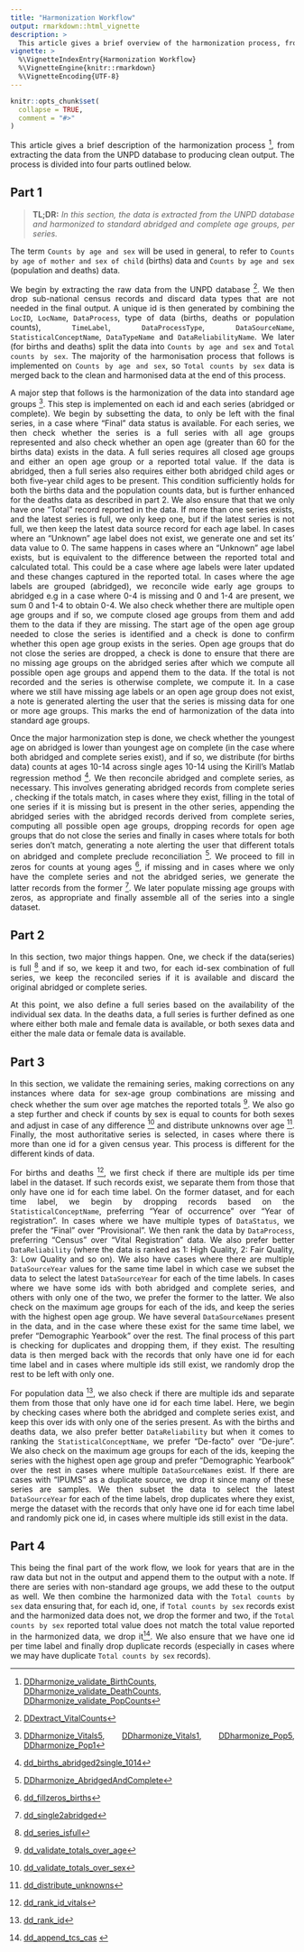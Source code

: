 ```yaml
---
title: "Harmonization Workflow"
output: rmarkdown::html_vignette
description: >
  This article gives a brief overview of the harmonization process, from extracting the data from the UNPD database to producing clean output. 
vignette: >
  %\VignetteIndexEntry{Harmonization Workflow}
  %\VignetteEngine{knitr::rmarkdown}
  %\VignetteEncoding{UTF-8}
---
```


```r
knitr::opts_chunk$set(
  collapse = TRUE,
  comment = "#>"
)
```

This article gives a brief description of the harmonization process  [^1], from extracting the data from the UNPD database to producing clean output. The process is divided into four parts outlined below.

## Part 1

> **TL;DR:** _In this section, the data is extracted from the UNPD database and harmonized to standard abridged and complete age groups, per series._ 


The term `Counts by age and sex` will be used in general, to refer to `Counts by age of mother and sex of child` (births) data and `Counts by age and sex` (population and deaths) data.

We begin by extracting the raw data from the UNPD database [^2]. We then drop sub-national census records and discard data types that are not needed in the final output. A unique id is then generated by combining the `LocID`, `LocName`, `DataProcess`, type of data (births, deaths or population counts), `TimeLabel`, `DataProcessType`, `DataSourceName`, `StatisticalConceptName`, `DataTypeName` and `DataReliabilityName`. We later (for births and deaths) split the data into `Counts by age and sex` and `Total counts by sex`. The majority of the harmonisation process that follows is implemented on `Counts by age and sex`, so `Total counts by sex` data is merged back to the clean and harmonised data at the end of this process.

A major step that follows is the harmonization of the data into standard age groups [^3]. This step is implemented on each id and each series (abridged or complete). We begin by subsetting the data, to only be left with the final series, in a case where "Final" data status is available. For each series, we then check whether the series is a full series with all age groups represented and also check whether an open age (greater than 60 for the births data) exists in the data. A full series requires all closed age groups and either an open age group or a reported total value. If the data is abridged, then a full series also requires either both abridged child ages or both five-year child ages to be present. This condition sufficiently holds for both the births data and the population counts data, but is further enhanced for the deaths data as described in part 2. We also ensure that that we only have one "Total" record reported in the data. If more than one series exists, and the latest series is full, we only keep one, but if the latest series is not full, we then keep the latest data source record for each age label. In cases where an "Unknown" age label does not exist, we generate one and set its' data value to 0. The same happens in cases where an "Unknown" age label exists, but is equivalent to the difference between the reported total and calculated total. This could be a case where age labels were later updated and these changes captured in the reported total. In cases where the age labels are grouped (abridged), we reconcile wide early age groups to abridged e.g in a case where  0-4 is missing and 0 and 1-4 are present, we sum 0 and 1-4 to obtain 0-4. We also check whether there are multiple open age groups and if so, we compute closed age groups from them and add them to the data if they are missing. The start age of the open age group needed to close the series is identified and a check is done to confirm whether this open age group exists in the series. Open age groups that do not close the series are dropped, a check is done to ensure that there are no missing age groups on the abridged series after which we compute all possible open age groups and append them to the data. If the total is not recorded and the series is otherwise complete, we compute it. In a case where we still have missing age labels or an open age group does not exist, a note is generated alerting the user that the series is missing data for one or more age groups. This marks the end of harmonization of the data into standard age groups.

Once the major harmonization step is done, we check whether the youngest age on abridged is lower than youngest age on complete (in the case where both abridged and complete series exist), and if so, we distribute (for births data) counts at ages 10-14 across single ages 10-14 using the Kirill's Matlab regression method [^4].
We then reconcile abridged and complete series, as necessary. This involves generating abridged records from complete series , checking if the totals match, in cases where they exist, filling in the total of one series if it is missing but is present in the other series, appending the abridged series with the abridged records derived from complete series, computing all possible open age groups, dropping records for open age groups that do not close the series and finally in cases where totals for both series don't match, generating a note alerting the user that different totals on abridged and complete preclude reconciliation [^5]. We proceed to fill in zeros for counts at young ages [^6], if missing and in cases where we only have the complete series and not the abridged series, we generate the latter records from the former [^7]. We later populate missing age groups with zeros, as appropriate and finally assemble all of the series into a single dataset. 


## Part 2

In this section, two major things happen. One, we check if the data(series) is full [^8] and if so, we keep it and two, for each id-sex combination of full series, we keep the reconciled series if it is available and discard the original abridged or complete series.

At this point, we also define a full series based on the availability of the individual sex data. In the deaths data, a full series is further defined as one where either both male and female data is available, or both sexes data and either the male data or female data is available.  

## Part 3

In this section, we validate the remaining series, making corrections on any instances where data for sex-age group combinations are missing and check whether the sum over age matches the reported totals [^9]. We also go a step further and check if counts by sex is equal to counts for both sexes and adjust in case of any difference [^10] and distribute unknowns over age [^11]. Finally, the most authoritative series is selected, in cases where there is more than one id for a given census year. This process is different for the different kinds of data.

For births and deaths [^12], we first check if there are multiple ids per time label in the dataset. If such records exist, we separate them from those that only have one id for each time label. On the former dataset, and for each time label, we begin by dropping records based on the `StatisticalConceptName`, preferring "Year of occurrence" over "Year of registration". In cases where we have multiple types of `DataStatus`, we prefer the "Final" over "Provisional". We then rank the data by `DataProcess`, preferring "Census" over "Vital Registration" data. We also prefer better `DataReliability` (where the data is ranked as 1: High Quality, 2: Fair Quality, 3: Low Quality and so on). We also have cases where there are multiple `DataSourceYear` values for the same time label in which case we subset the data to select the latest `DataSourceYear` for each of the time labels. In cases where we have some ids with both abridged and complete series, and others with only one of the two, we prefer the former to the latter. We also check on the maximum age groups for each of the ids, and keep the series with the highest open age group. We have several `DataSourceNames` present in the data, and in the case where these exist for the same time label, we prefer "Demographic Yearbook" over the rest. The final process of this part is checking for duplicates and dropping them, if they exist. The resulting data is then merged back with the records that only have one id for each time label and in cases where multiple ids still exist, we randomly drop the rest to be left with only one. 

For population data [^13], we also check if there are multiple ids and separate them from those that only have one id for each time label. Here, we begin by checking cases where both the abridged and complete series exist, and keep this over ids with only one of the series present. As with the births and deaths data, we also prefer better `DataReliability` but when it comes to ranking the `StatisticalConceptName`, we prefer "De-facto" over "De-jure". We also check on the maximum age groups for each of the ids, keeping the series with the highest open age group and prefer "Demographic Yearbook" over the rest in cases where multiple `DataSourceNames` exist. If there are cases with "IPUMS" as a duplicate source, we drop it since many of these series are samples. We then subset the data to select the latest `DataSourceYear` for each of the time labels, drop duplicates where they exist, merge the dataset with the records that only have one id for each time label and randomly pick one id, in cases where multiple ids still exist in the data.

## Part 4 

This being the final part of the work flow, we look for years that are in the raw data but not in the output and append them to the output with a note. If there are series with non-standard age groups, we add these to the output as well. We then combine the harmonized data with the `Total counts by sex` data ensuring that, for each id, one, if `Total counts by sex` records exist and the harmonized data does not, we drop the former and two, if the `Total counts by sex` reported total value does not match the total value reported in the harmonized data, we drop it[^14]. We also ensure that we have one id per time label and finally drop duplicate records (especially in cases where we may have duplicate `Total counts by sex` records). 

[^1]:
[DDharmonize_validate_BirthCounts](https://shelmith-kariuki.github.io/rddharmony/reference/DDharmonize_validate_BirthCounts.html),
[DDharmonize_validate_DeathCounts](https://shelmith-kariuki.github.io/rddharmony/reference/DDharmonize_validate_DeathCounts.html),
[DDharmonize_validate_PopCounts](https://shelmith-kariuki.github.io/rddharmony/reference/DDharmonize_validate_PopCounts.html)

[^2]: [DDextract_VitalCounts](https://shelmith-kariuki.github.io/rddharmony/reference/DDextract_VitalCounts.html)

[^3]: [DDharmonize_Vitals5](https://shelmith-kariuki.github.io/rddharmony/reference/DDharmonize_Vitals5.html), [DDharmonize_Vitals1](https://shelmith-kariuki.github.io/rddharmony/reference/DDharmonize_Vitals1.html), [DDharmonize_Pop5](https://shelmith-kariuki.github.io/rddharmony/reference/DDharmonize_Pop5.html), [DDharmonize_Pop1](https://shelmith-kariuki.github.io/rddharmony/reference/DDharmonize_Pop1.html)

[^4]: [dd_births_abridged2single_1014](https://shelmith-kariuki.github.io/rddharmony/reference/dd_births_abridged2single_1014.html)

[^5]: [DDharmonize_AbridgedAndComplete](https://shelmith-kariuki.github.io/rddharmony/reference/DDharmonize_AbridgedAndComplete.html)

[^6]: [dd_fillzeros_births](https://shelmith-kariuki.github.io/rddharmony/reference/dd_fillzeros_births.html)

[^7]: [dd_single2abridged](https://shelmith-kariuki.github.io/rddharmony/reference/dd_single2abridged.html)

[^8]: [dd_series_isfull](https://shelmith-kariuki.github.io/rddharmony/reference/dd_series_isfull.html)

[^9]: [dd_validate_totals_over_age](https://shelmith-kariuki.github.io/rddharmony/reference/dd_validate_totals_over_age.html)

[^10]: [dd_validate_totals_over_sex](https://shelmith-kariuki.github.io/rddharmony/reference/dd_validate_totals_over_sex.html)

[^11]: [dd_distribute_unknowns](https://shelmith-kariuki.github.io/rddharmony/reference/dd_distribute_unknowns.html)

[^12]: [dd_rank_id_vitals](https://shelmith-kariuki.github.io/rddharmony/reference/dd_rank_id_vitals.html)

[^13]: [dd_rank_id](https://shelmith-kariuki.github.io/rddharmony/reference/dd_rank_id.html)

[^14]: [dd_append_tcs_cas](https://shelmith-kariuki.github.io/rddharmony/reference/dd_append_tcs_cas.html)
<style>
body {text-align: justify}
</style>
